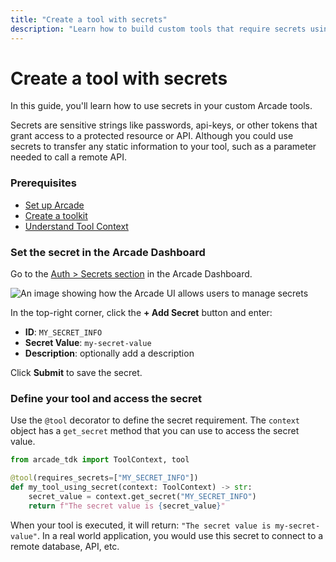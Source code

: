 ```yaml
---
title: "Create a tool with secrets"
description: "Learn how to build custom tools that require secrets using Arcade"
---
```



# Create a tool with secrets

In this guide, you'll learn how to use secrets in your custom Arcade tools.

Secrets are sensitive strings like passwords, api-keys, or other tokens that grant access to a protected resource or API. Although you could use secrets to transfer any static information to your tool, such as a parameter needed to call a remote API.

<Steps>

### Prerequisites

- [Set up Arcade](/home/quickstart)
- [Create a toolkit](/home/build-tools/create-a-toolkit)
- [Understand Tool Context](/home/build-tools/tool-context)


### Set the secret in the Arcade Dashboard

Go to the [Auth > Secrets section](https://api.arcade.dev/dashboard/auth/secrets) in the Arcade Dashboard.

![An image showing how the Arcade UI allows users to manage secrets](/images/docs/secrets/secrets-dashboard-2.png)

In the top-right corner, click the **+ Add Secret** button and enter:

- **ID**: `MY_SECRET_INFO`
- **Secret Value**: `my-secret-value`
- **Description**: optionally add a description

Click **Submit** to save the secret.


### Define your tool and access the secret

Use the `@tool` decorator to define the secret requirement. The `context` object has a `get_secret` method that you can use to access the secret value.

```python
from arcade_tdk import ToolContext, tool

@tool(requires_secrets=["MY_SECRET_INFO"])
def my_tool_using_secret(context: ToolContext) -> str:
    secret_value = context.get_secret("MY_SECRET_INFO")
    return f"The secret value is {secret_value}"
```

When your tool is executed, it will return: `"The secret value is my-secret-value"`. In a real world application, you would use this secret to connect to a remote database, API, etc.

</Steps>
